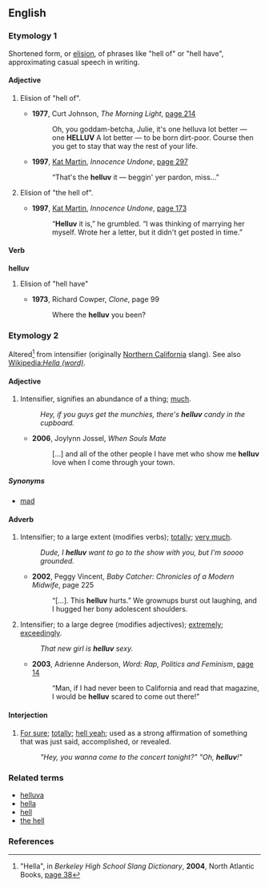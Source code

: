 ==English==

===Etymology 1===
Shortened form, or [[elision]], of phrases like "hell of" or "hell have", approximating casual speech in writing.

====Adjective====
{{en-adj|-}}
# {{slang}} Elision of "hell of".
#* '''1977''', Curt Johnson, ''The Morning Light'', [http://books.google.com/books?id=-TI3AAAAIAAJ&q=helluv&pgis=1 page 214]
#*: Oh, you goddam-betcha, Julie, it's one helluva lot better — one '''HELLUV''' A lot better — to be born dirt-poor. Course then you get to stay that way the rest of your life.
#* '''1997''', [[w:Kat Martin|Kat Martin]], ''Innocence Undone'', [http://books.google.com/books?id=BflckKXNVNoC&pg=PA297&dq=helluv&sig=5EXF4WemCDXCHHN55ZWu7RdMfoA page 297]
#*: “That's the '''helluv''' it — beggin' yer pardon, miss...”
# {{slang}} Elision of "the hell of".
#* '''1997''', [[w:Kat Martin|Kat Martin]], ''Innocence Undone'', [http://books.google.com/books?id=BflckKXNVNoC&pg=PA173&dq=helluv&lr=&sig=9IlxoQ8jN_4kJ-JqwQx5drgFbKk page 173]
#*: “'''Helluv''' it is,” he grumbled. “I was thinking of marrying her myself. Wrote her a letter, but it didn't get posted in time.”

====Verb====
'''helluv'''
# {{slang}} Elision of "hell have"
#* '''1973''', Richard Cowper, ''Clone'', page 99
#*: Where the '''helluv''' you been?

===Etymology 2===
Altered<ref>"Hella", in ''Berkeley High School Slang Dictionary'', '''2004''', North Atlantic Books,
[http://books.google.com/books?id=Wylb8i0nTFIC&pg=PA38&dq=helluv&sig=U28HCzcekEQ1xn1lr5R1CFogDs4 page 38]</ref> from intensifier {{term|hella}} (originally [[w:Northern California|Northern California]] slang). See also [[w:Hella (word)|Wikipedia:''Hella (word)'']].

====Adjective====
{{en-adj|-}}

# {{slang|chiefly N CA}} Intensifier, signifies an abundance of a thing; [[much]].
#:''Hey, if you guys get the munchies, there's '''helluv''' candy in the cupboard.''
#* '''2006''', Joylynn Jossel, ''When Souls Mate''
#*: […] and all of the other people I have met who show me '''helluv''' love when I come through your town.

=====Synonyms=====
* [[mad]]

====Adverb====
{{en-adv|-}}
# {{slang|chiefly N CA}} Intensifier; to a large extent (modifies verbs); [[totally]]; [[very much]].
#: ''Dude, I '''helluv''' want to go to the show with you, but I'm soooo grounded.''
#* '''2002''', Peggy Vincent, ''Baby Catcher: Chronicles of a Modern Midwife'', page 225
#*: “[…]. This '''helluv''' hurts.” We grownups burst out laughing, and I hugged her bony adolescent shoulders.
# {{slang|chiefly N CA}} Intensifier; to a large degree (modifies adjectives); [[extremely]]; [[exceedingly]].
#: ''That new girl is '''helluv''' sexy.''
#* '''2003''', Adrienne Anderson, ''Word: Rap, Politics and Feminism'', [http://books.google.com/books?id=j3kx-pqoSewC&pg=PA14&dq=helluv&lr=&sig=lSfUATVjJW2QQl2zRn0nwOZ-sBc page 14]
#*: “Man, if I had never been to California and read that magazine, I would be '''helluv''' scared to come out there!”

====Interjection====
{{en-intj}}

# {{slang|chiefly N CA}} [[for sure|For sure]]; [[totally]]; [[hell yeah]]; used as a strong affirmation of something that was just said, accomplished, or revealed.
#:''"Hey, you wanna come to the concert tonight?" "Oh, '''helluv'''!"''

===Related terms===
* [[helluva]]
* [[hella]]
* [[hell]]
* [[the hell]]

===References===
<references/>